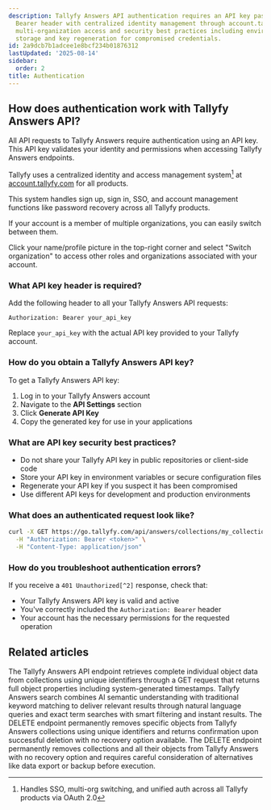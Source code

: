 ```yaml
---
description: Tallyfy Answers API authentication requires an API key passed via Authorization
  Bearer header with centralized identity management through account.tallyfy.com handling
  multi-organization access and security best practices including environment variable
  storage and key regeneration for compromised credentials.
id: 2a9dcb7b1adcee1e8bcf234b01876312
lastUpdated: '2025-08-14'
sidebar:
  order: 2
title: Authentication
---
```


## How does authentication work with Tallyfy Answers API?

All API requests to Tallyfy Answers require authentication using an API key. This API key validates your identity and permissions when accessing Tallyfy Answers endpoints.

Tallyfy uses a centralized identity and access management system[^1] at [account.tallyfy.com](https://account.tallyfy.com) for all products.

This system handles sign up, sign in, SSO, and account management functions like password recovery across all Tallyfy products.

If your account is a member of multiple organizations, you can easily switch between them.

Click your name/profile picture in the top-right corner and select "Switch organization" to access other roles and organizations associated with your account.

### What API key header is required?

Add the following header to all your Tallyfy Answers API requests:

```
Authorization: Bearer your_api_key
```

Replace `your_api_key` with the actual API key provided to your Tallyfy account.

### How do you obtain a Tallyfy Answers API key?

To get a Tallyfy Answers API key:

1. Log in to your Tallyfy Answers account
2. Navigate to the **API Settings** section
3. Click **Generate API Key**
4. Copy the generated key for use in your applications

### What are API key security best practices?

- Do not share your Tallyfy API key in public repositories or client-side code
- Store your API key in environment variables or secure configuration files
- Regenerate your API key if you suspect it has been compromised
- Use different API keys for development and production environments

### What does an authenticated request look like?

```bash
curl -X GET https://go.tallyfy.com/api/answers/collections/my_collection \
  -H "Authorization: Bearer <token>" \
  -H "Content-Type: application/json"
```

### How do you troubleshoot authentication errors?

If you receive a `401 Unauthorized[^2]` response, check that:
- Your Tallyfy Answers API key is valid and active
- You've correctly included the `Authorization: Bearer` header
- Your account has the necessary permissions for the requested operation


[^1]: Handles SSO, multi-org switching, and unified auth across all Tallyfy products via OAuth 2.0
[^2]: HTTP status code returned when API key is missing, invalid, or lacks required permissions

## Related articles
<CardGrid>
<LinkTitleCard header="<b>Objects > Get an object</b>" href="/products/answers/objects/get-object/" > The Tallyfy Answers API endpoint retrieves complete individual object data from collections using unique identifiers through a GET request that returns full object properties including system-generated timestamps. </LinkTitleCard>
<LinkTitleCard header="<b>Answers > Search</b>" href="/products/answers/search/" > Tallyfy Answers search combines AI semantic understanding with traditional keyword matching to deliver relevant results through natural language queries and exact term searches with smart filtering and instant results. </LinkTitleCard>
<LinkTitleCard header="<b>Objects > Delete an object</b>" href="/products/answers/objects/delete-object/" > The DELETE endpoint permanently removes specific objects from Tallyfy Answers collections using unique identifiers and returns confirmation upon successful deletion with no recovery option available. </LinkTitleCard>
<LinkTitleCard header="<b>Collections > Delete a collection</b>" href="/products/answers/collections/delete-collection/" > The DELETE endpoint permanently removes collections and all their objects from Tallyfy Answers with no recovery option and requires careful consideration of alternatives like data export or backup before execution. </LinkTitleCard>
</CardGrid>